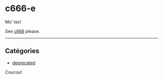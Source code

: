 # c666-e

Mo' tex!

See [c666](/custom/c666) please.

<hr />

## Catégories

- [deprecated](/custom/deprecated)

Coucou!
